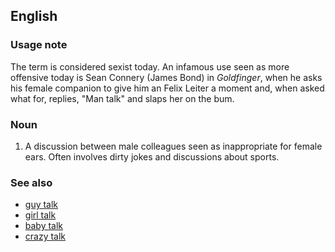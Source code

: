 ==English==
===Usage note===
The term is considered sexist today. An infamous use seen as more offensive today is Sean Connery (James Bond) in ''Goldfinger'', when he asks his female companion to give him an Felix Leiter a moment and, when asked what for, replies, "Man talk" and slaps her on the bum.

===Noun===
#A discussion between male colleagues seen as inappropriate for female ears. Often involves dirty jokes and discussions about sports.

===See also===
*[[guy talk]]
*[[girl talk]]
*[[baby talk]]
*[[crazy talk]]